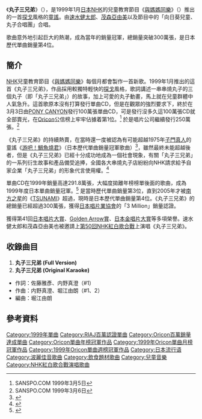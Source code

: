 {{Distinguish|糰子大家族}}
{{noteTA
|T=zh-hans:团子三兄弟;zh-hk:串燒三兄弟;zh-tw:丸子三兄弟
|1=zh-hans:团子三兄弟;zh-hk:串燒三兄弟;zh-tw:丸子三兄弟
}}
{{Infobox Single
| Name        = 丸子三兄弟<br />{{lang|ja|だんご3兄弟}}
| Cover =だんご3兄弟.jpg
| Artist      = [[速水健太郎|速水健太郎]]、[[茂森亞由美|茂森亞由美]]、[[與媽媽同樂|向日葵兒童、丸子合唱團]]
| Album       = {{lang|ja|NHKおかあさんといっしょ いっしょにうたおう大全集40+カラオケ10}}
| Released    = 1999年3月3日 
| Genre       = [[童謠|童謠]]、[[探戈|探戈]] 
| Length      = 4分13秒
| Label       = [[PONY_CANYON|PONY CANYON]] 
| Writer      = 佐藤雅彥、内野真澄、堀江由朗
| Producer    = 佐藤雅彥
| Certification = *3 Million（[[日本唱片業協會|日本唱片業協會]]）
| Chart position = *週間最高排行第1位（3週，[[Oricon|Oricon]]）
*週間最高排行第1位（4週，[[PLANET_(企業)|PLANET]]）
*週間最高排行第1位（4週，[[COUNT_DOWN_TV|CDTV]]）
*1999年3月度月間排行第1位（[[Oricon|Oricon]]）
*1999年度年間排行第1位（[[Oricon|Oricon]]）
}}
《'''丸子三兄弟'''》（{{lang-ja|'''だんご3兄弟'''}}），是1999年1月[[日本|日本]][[NHK|NHK]]的兒童教育節目《[[與媽媽同樂|與媽媽同樂]]》（{{lang|ja|おかあさんといっしょ}}）推出的一首[[探戈|探戈]]風格的[[童謠|童謠]]。由[[速水健太郎|速水健太郎]]、[[茂森亞由美|茂森亞由美]]以及節目中的「向日葵兒童、丸子合唱團」合唱。

歌曲意外地引起巨大的熱潮，成為當年的銷量冠軍，總銷量突破300萬張，是日本歷代單曲銷量第4位。

== 簡介 ==
[[NHK|NHK]]兒童教育節目《[[與媽媽同樂|與媽媽同樂]]》每個月都會製作一首新歌。1999年1月推出的這首《丸子三兄弟》，作品採用較獨特輕快的[[探戈|探戈]]風格，歌詞講述一串串燒丸子的三個丸子（即「丸子三兄弟」）的故事，加上可愛的丸子動畫，馬上就在兒童群體中人氣急升。這首歌原本沒有打算發行單曲CD，但是在觀眾的強烈要求下，終於在3月3日由[[PONY_CANYON|PONY CANYON]]發行100萬張單曲CD，可是發行沒多久這100萬張CD就全部賣光，在[[Oricon|Oricon]]公信榜上牢牢佔據着第1位。<ref name=sanspo990305>[https://web.archive.org/web/20010316015128/http://www.sanspo.com/enter/music/m9903/m0305.html {{lang|ja|驚き「だんご3兄弟」!“ダブル・ミリオン”達成}}] SANSPO.COM 1999年3月5日</ref> 於是唱片公司繼續發行250萬張。<ref name=sanspo990306>[https://web.archive.org/web/20010316014821/http://www.sanspo.com/enter/music/m9903/m0306.html {{lang|ja|だんご3兄弟がNHK動かす}}] SANSPO.COM 1999年3月6日</ref>

《丸子三兄弟》的持續熱賣，在當時還一度被認為有可能超越1975年[[子門真人|子門真人]]的童謠《[[游吧！鯛魚燒君|游吧！鯛魚燒君]]》（日本歷代單曲銷量冠軍歌曲）<ref>{{cite web |url=http://www.nikkeibp.co.jp/archives/052/52535.html |script-title=ja:爆発「だんご3兄弟」が日本経済救う？ |publisher=[[日經BP|日經BP]] |date=1999-03-09 |deadurl=yes |archiveurl=https://web.archive.org/web/20080316084243/http://www.nikkeibp.co.jp/archives/052/52535.html |archivedate=2008-03-16 |accessdate=2010-05-20 }}</ref>，雖然最終未能超越後者，但是《丸子三兄弟》已經十分成功地成為一個社會現象，有關「丸子三兄弟」的一系列衍生故事和產品備受追捧，全國各大串燒丸子店紛紛向NHK請求給予自家企業「丸子三兄弟」的形象代言使用權。<ref>{{Cite web |url=http://www.cm-workshop.com/workingAE_detail.php?articalid=461 |title=媒體學堂 |accessdate=2010-05-20 |archive-date=2016-03-05 |archive-url=https://web.archive.org/web/20160305002754/http://www.cm-workshop.com/workingAE_detail.php?articalid=461 |dead-url=no }}</ref>

單曲CD在1999年銷量高達291.8萬張，大幅度拋離年榜榜單後面的歌曲，成為1999年度日本單曲銷量冠軍。<ref>{{Cite web |url=http://www.musictvprogram.com/corner-ranking-1999.html |script-title=ja:1999年間シングルランキング TOP100 |access-date=2010-05-20 |archive-url=https://web.archive.org/web/20101225010223/http://www.musictvprogram.com/corner-ranking-1999.html |archive-date=2010-12-25 |dead-url=yes }}</ref> 是當時歷代單曲銷量第3位，直到2005年才被[[南方之星|南方之星]]的《[[海嘯_(單曲)|TSUNAMI]]》超過，現時是日本歷代單曲銷量第4位。《丸子三兄弟》的總銷量已經超過300萬張，獲得[[日本唱片業協會|日本唱片業協會]]的「3 Million」銷量認證。

獲得第41回[[日本唱片大賞|日本唱片大賞]]、[[Golden_Arrow賞|Golden Arrow賞]]、[[日本金唱片大賞|日本金唱片大賞]]等多項榮譽。速水健太郎和茂森亞由美也被邀請上[[第50回NHK紅白歌合戰|第50回NHK紅白歌合戰]]上演唱《丸子三兄弟》。

== 收錄曲目 ==
# '''丸子三兄弟 (Full Version)'''
# '''丸子三兄弟 (Original Karaoke)'''

* 作詞：佐藤雅彥、内野真澄（#1）
* 作曲：内野真澄、堀江由朗（#1、2）
* 編曲：堀江由朗

== 參考資料 ==
{{reflist}}

{{Oricon單曲年榜冠軍|1999年}}
{{Oricon單曲月榜冠軍 (1990年代後期)|1999年3月}}

{{DEFAULTSORT:Dango San Kyodai}}
[[Category:1999年單曲|Category:1999年單曲]]
[[Category:RIAJ百萬認證單曲|Category:RIAJ百萬認證單曲]]
[[Category:Oricon百萬銷量達成單曲|Category:Oricon百萬銷量達成單曲]]
[[Category:Oricon單曲年榜冠軍作品|Category:Oricon單曲年榜冠軍作品]]
[[Category:1999年Oricon單曲月榜冠軍作品|Category:1999年Oricon單曲月榜冠軍作品]]
[[Category:1999年Oricon單曲週榜冠軍作品|Category:1999年Oricon單曲週榜冠軍作品]]
[[Category:日本流行语|Category:日本流行语]]
[[Category:波麗佳音歌曲|Category:波麗佳音歌曲]]
[[Category:飲食題材歌曲|Category:飲食題材歌曲]]
[[Category:兒童音樂|Category:兒童音樂]]
[[Category:NHK紅白歌合戰演唱歌曲|Category:NHK紅白歌合戰演唱歌曲]]